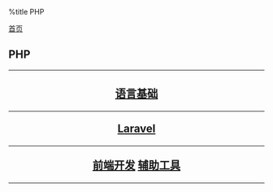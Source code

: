 %title PHP

[[../../index|首页]]
==PHP==
----
<center>
<h2>
[[base/index|语言基础]]
----
[[laravel/index|Laravel]]
----
[[front-end/index|前端开发]]
[[tools/index|辅助工具]]
</h2>
</center>
----
